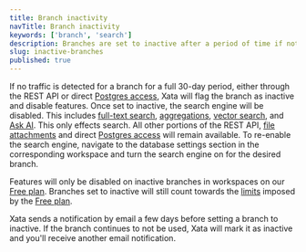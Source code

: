 ```yaml
---
title: Branch inactivity
navTitle: Branch inactivity
keywords: ['branch', 'search']
description: Branches are set to inactive after a period of time if not in use.
slug: inactive-branches
published: true
---
```


If no traffic is detected for a branch for a full 30-day period, either through the REST API or direct [Postgres access](/docs/postgres), Xata will flag the branch as inactive and disable features.
Once set to inactive, the search engine will be disabled. This includes [full-text search](/docs/sdk/search), [aggregations](/docs/sdk/aggregate), [vector search](/docs/sdk/vector-search), and [Ask AI](/docs/sdk/ask).
This only effects search. All other portions of the REST API, [file attachments](/docs/sdk/file-attachments) and direct [Postgres access](/docs/postgres) will remain available.
To re-enable the search engine, navigate to the database settings section in the corresponding workspace and turn the search engine on for the desired branch.

Features will only be disabled on inactive branches in workspaces on our [Free plan](/docs/concepts/pricing#free-plan).
Branches set to inactive will still count towards the [limits](/pricing) imposed by the [Free plan](/docs/concepts/pricing#free-plan).

Xata sends a notification by email a few days before setting a branch to inactive. If the branch continues to not be used, Xata will mark it as inactive and you'll receive another email notification.
